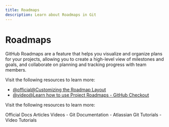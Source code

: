 ```yaml
---
title: Roadmaps
description: Learn about Roadmaps in Git
---
```


# Roadmaps

GitHub Roadmaps are a feature that helps you visualize and organize plans for your projects, allowing you to create a high-level view of milestones and goals, and collaborate on planning and tracking progress with team members.

Visit the following resources to learn more:

- [@official@Customizing the Roadmap Layout](https://docs.github.com/en/issues/planning-and-tracking-with-projects/customizing-views-in-your-project/customizing-the-roadmap-layout)
- [@video@Learn how to use Project Roadmaps - GitHub Checkout](https://www.youtube.com/watch?v=D80u__nYYWw)

Visit the following resources to learn more:

<Tabs defaultValue="official">
<TabsList>
<TabsTrigger value="official">Official Docs</TabsTrigger>
<TabsTrigger value="article">Articles</TabsTrigger>
<TabsTrigger value="video">Videos</TabsTrigger>
</TabsList>

<TabsContent value="official">
- <Link href="https://git-scm.com/docs">Git Documentation</Link>
</TabsContent>
<TabsContent value="article">
- <Link href="https://www.atlassian.com/git/tutorials">Atlassian Git Tutorials</Link>
</TabsContent>
<TabsContent value="video">
- <Link href="https://www.youtube.com/results?search_query=git+roadmaps+tutorial">Video Tutorials</Link>
</TabsContent>
</Tabs>

<Outlet path="5-github/basics/roadmaps" />
